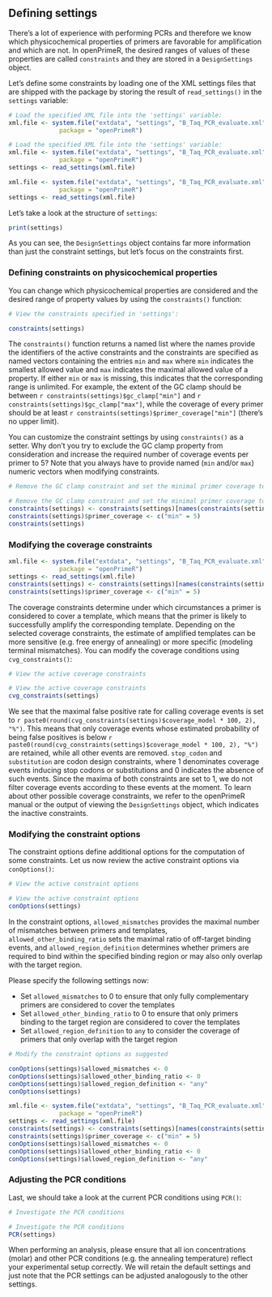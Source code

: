 ## Defining settings
There's a lot of experience with performing PCRs and therefore we know which physicochemical properties of primers are favorable for amplification and which are not. In openPrimeR, the desired ranges of values of these properties are called `constraints` and they are stored in a `DesignSettings` object. 

Let's define some constraints by loading one of the XML settings files that are shipped with the package by storing the result of `read_settings()` in the `settings` variable:

```r
# Load the specified XML file into the 'settings' variable:
xml.file <- system.file("extdata", "settings", "B_Taq_PCR_evaluate.xml",
              package = "openPrimeR")
```

```r
# Load the specified XML file into the 'settings' variable:
xml.file <- system.file("extdata", "settings", "B_Taq_PCR_evaluate.xml",
              package = "openPrimeR")
settings <- read_settings(xml.file)
```

```r
xml.file <- system.file("extdata", "settings", "B_Taq_PCR_evaluate.xml",
              package = "openPrimeR")
settings <- read_settings(xml.file)
```

Let's take a look at the structure of `settings`:

```r
print(settings)
```

As you can see, the `DesignSettings` object contains far more information than just the constraint settings, but let's focus on the constraints first. 

### Defining constraints on physicochemical properties

You can change which physicochemical properties are considered and the desired range of property values by using the `constraints()` function:

```r
# View the constraints specified in 'settings':
```

```r
constraints(settings)
```

The `constraints()` function returns a named list where the names provide the identifiers of the active constraints and the constraints are specified as named vectors containing the entries `min` and `max` where `min` indicates the smallest allowed value and `max` indicates the maximal allowed value of a property. If either `min` or `max` is missing, this indicates that the corresponding range is unlimited. For example, the extent of the GC clamp should be between `r constraints(settings)$gc_clamp["min"]` and `r constraints(settings)$gc_clamp["max"]`, while the coverage of every primer should be at least `r constraints(settings)$primer_coverage["min"]` (there's no upper limit). 

You can customize the constraint settings by using `constraints()` as a setter. Why don't you try to exclude the GC clamp property from consideration and increase the required number of coverage events per primer to 5? Note that you always have to provide named (`min` and/or `max`) numeric vectors when modifying constraints.

```r
# Remove the GC clamp constraint and set the minimal primer coverage to 5
```

```r
# Remove the GC clamp constraint and set the minimal primer coverage to 5
constraints(settings) <- constraints(settings)[names(constraints(settings)) != "gc_clamp"]
constraints(settings)$primer_coverage <- c("min" = 5)
constraints(settings)
```

### Modifying the coverage constraints

```r
xml.file <- system.file("extdata", "settings", "B_Taq_PCR_evaluate.xml",
              package = "openPrimeR")
settings <- read_settings(xml.file)
constraints(settings) <- constraints(settings)[names(constraints(settings)) != "gc_clamp"]
constraints(settings)$primer_coverage <- c("min" = 5)
```

The coverage constraints determine under which circumstances a primer is considered to cover a template, which means that the primer is likely to successfully amplify the corresponding template. Depending on the selected coverage constraints, the estimate of amplified templates can be more sensitive (e.g. free energy of annealing) or more specific (modeling terminal mismatches). You can modify the coverage conditions using `cvg_constraints()`:

```r
# View the active coverage constraints
```


```r
# View the active coverage constraints
cvg_constraints(settings)
```

We see that the maximal false positive rate for calling coverage events is set to `r paste0(round(cvg_constraints(settings)$coverage_model * 100, 2), "%")`. This means that only coverage events whose estimated probability of being false positives is below `r paste0(round(cvg_constraints(settings)$coverage_model * 100, 2), "%")` are retained, while all other events are removed. `stop_codon` and `substitution` are codon design constraints, where 1 denominates coverage events inducing stop codons or substitutions and 0 indicates the absence of such events. Since the maxima of both constraints are set to 1, we do not filter coverage events according to these events at the moment. To learn about other possible coverage constraints, we refer to the openPrimeR manual or the output of viewing the `DesignSettings` object, which indicates the inactive constraints.

### Modifying the constraint options

The constraint options define additional options for the computation of some constraints. Let us now review the active constraint options via `conOptions()`:


```r
# View the active constraint options
```

```r
# View the active constraint options
conOptions(settings)
```

In the constraint options, `allowed_mismatches` provides the maximal number of mismatches between primers and templates, `allowed_other_binding_ratio` sets the maximal ratio of off-target binding events, and `allowed_region_definition` determines whether primers are required to bind within the specified binding region or may also only overlap with the target region. 

Please specify the following settings now:

* Set `allowed_mismatches` to 0 to ensure that only fully complementary primers are considered to cover the templates
* Set `allowed_other_binding_ratio` to 0 to ensure that only primers binding to the target region are considered to cover the templates
* Set `allowed_region_definition` to `any` to consider the coverage of primers that only overlap with the target region

```r
# Modify the constraint options as suggested
```

```r
conOptions(settings)$allowed_mismatches <- 0
conOptions(settings)$allowed_other_binding_ratio <- 0
conOptions(settings)$allowed_region_definition <- "any"
conOptions(settings)
```

```r
xml.file <- system.file("extdata", "settings", "B_Taq_PCR_evaluate.xml",
              package = "openPrimeR")
settings <- read_settings(xml.file)
constraints(settings) <- constraints(settings)[names(constraints(settings)) != "gc_clamp"]
constraints(settings)$primer_coverage <- c("min" = 5)
conOptions(settings)$allowed_mismatches <- 0
conOptions(settings)$allowed_other_binding_ratio <- 0
conOptions(settings)$allowed_region_definition <- "any"
```

### Adjusting the PCR conditions

Last, we should take a look at the current PCR conditions using `PCR()`:

```r
# Investigate the PCR conditions
```

```r
# Investigate the PCR conditions
PCR(settings)
```

When performing an analysis, please ensure that all ion concentrations (molar) and other PCR conditions (e.g. the annealing temperature) reflect your experimental setup correctly. We will retain the default settings and just note that the PCR settings can be adjusted analogously to the other settings.
